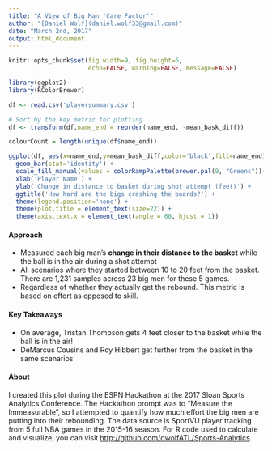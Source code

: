 ```yaml
---
title: "A View of Big Man 'Care Factor'"
author: "[Daniel Wolf](daniel.wolf33@gmail.com)"
date: "March 2nd, 2017"
output: html_document
---
```


```r
knitr::opts_chunk$set(fig.width=9, fig.height=6,
                      echo=FALSE, warning=FALSE, message=FALSE)

library(ggplot2)
library(RColorBrewer)

```



```r

df <- read.csv('playersummary.csv')

# Sort by the key metric for plotting
df <- transform(df,name_end = reorder(name_end, -mean_bask_diff))

colourCount = length(unique(df$name_end))

ggplot(df, aes(x=name_end,y=mean_bask_diff,color='black',fill=name_end)) +
  geom_bar(stat='identity') +
  scale_fill_manual(values = colorRampPalette(brewer.pal(9, "Greens"))(colourCount)) +
  xlab('Player Name') +
  ylab('Change in distance to basket during shot attempt (feet)') +
  ggtitle('How hard are the bigs crashing the boards?') +
  theme(legend.position='none') + 
  theme(plot.title = element_text(size=22)) +
  theme(axis.text.x = element_text(angle = 60, hjust = 1))


```

#### Approach

* Measured each big man's **change in their distance to the basket** 
while the ball is in the air during a shot attempt
* All scenarios where they started between 10 to 20 feet from the basket. 
There are 1,231 samples across 23 big men for these 5 games.
* Regardless of whether they actually get the rebound. This metric 
is based on effort as opposed to skill.

#### Key Takeaways

* On average, Tristan Thompson gets 4 feet closer to the basket while the ball is in the air!
* DeMarcus Cousins and Roy Hibbert get further from the basket in the same scenarios

#### About

I created this plot during the ESPN Hackathon at the 2017 Sloan Sports Analytics Conference. 
The Hackathon prompt was to "Measure the Immeasurable", so I attempted to quantify
how much effort the big men are putting into their rebounding.
The data source is SportVU player tracking from 5 full NBA games in the 2015-16 season. 
For R code used to calculate and visualize, you can visit 
[http://github.com/dwolfATL/Sports-Analytics](http://github.com/dwolfATL/Sports-Analytics).

